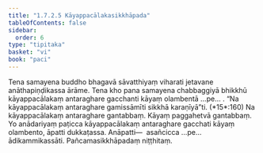 ```yaml
---
title: "1.7.2.5 Kāyappacālakasikkhāpada"
tableOfContents: false
sidebar:
  order: 6
type: "tipitaka"
basket: "vi"
book: "paci"
---
```



<DynamicBreadcrumb />

<Division number="590" book="paci" bookNo="2" page="244">

<Paragraph number="1755" book="paci">
Tena samayena buddho bhagavā sāvatthiyaṃ viharati jetavane anāthapiṇḍikassa ārāme. Tena kho pana samayena chabbaggiyā bhikkhū kāyappacālakaṃ antaraghare gacchanti kāyaṃ olambentā …pe… .
</Paragraph>

<Paragraph number="1756" book="paci">
<Emphasis>“Na kāyappacālakaṃ antaraghare gamissāmīti sikkhā karaṇīyā”</Emphasis>ti. (*15*:<Emphasis>160</Emphasis>)
</Paragraph>

<Paragraph number="1757" book="paci">
Na kāyappacālakaṃ antaraghare gantabbaṃ. Kāyaṃ paggahetvā gantabbaṃ. Yo anādariyaṃ paṭicca kāyappacālakaṃ antaraghare gacchati kāyaṃ olambento, āpatti dukkaṭassa.
</Paragraph>

<Paragraph number="1758" book="paci">
Anāpatti—  asañcicca …pe…  ādikammikassāti.

</Paragraph>
</Division>

<Paragraph number="1759" type="center" book="paci">
Pañcamasikkhāpadaṃ niṭṭhitaṃ.
</Paragraph>